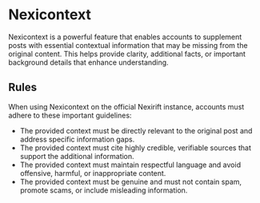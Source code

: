 
# Nexicontext

Nexicontext is a powerful feature that enables accounts to supplement posts with essential contextual information that may be missing from the original content. This helps provide clarity, additional facts, or important background details that enhance understanding.

## Rules

<BadgeWrapper selected="Specific to Nexirift" />

When using Nexicontext on the official Nexirift instance, accounts must adhere to these important guidelines:

- The provided context must be directly relevant to the original post and address specific information gaps.
- The provided context must cite highly credible, verifiable sources that support the additional information.
- The provided context must maintain respectful language and avoid offensive, harmful, or inappropriate content.
- The provided context must be genuine and must not contain spam, promote scams, or include misleading information.
